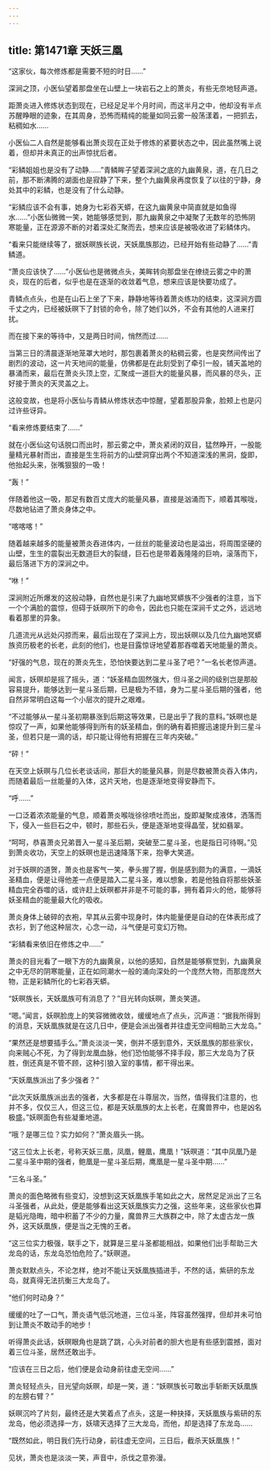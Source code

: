```yaml
---
---
---
```

title: 第1471章 天妖三凰
---



“这家伙，每次修炼都是需要不短的时日……”

深涧之顶，小医仙望着那盘坐在山壁上一块岩石之上的萧炎，有些无奈地轻声道。

距萧炎进入修炼状态到现在，已经足足半个月时间，而这半月之中，他却没有半点苏醒睁眼的迹象，在其周身，恐怖而精纯的能量如同云雾一般荡漾着，一把抓去，粘稠如水……

小医仙二人自然是能够看出萧炎现在正处于修炼的紧要状态之中，因此虽然嘴上说着，但却并未真正的出声惊扰后者。

“彩鳞姐姐也是没有了动静……”青鳞眸子望着深涧之底的九幽黄泉，道，在几日之前，那不断沸腾的湖面也是寂静了下来，整个九幽黄泉再度恢复了以往的宁静，身处其中的彩鳞，也是没有了什么动静。

“彩鳞应该不会有事，她身为七彩吞天蟒，在这九幽黄泉中简直就是如鱼得水……”小医仙微微一笑，她能够感觉到，那九幽黄泉之中凝聚了无数年的恐怖阴寒能量，正在源源不断的对着深处汇聚而去，想来应该是被吸收进了彩鳞体内。

“看来只能继续等了，据妖暝族长说，天妖凰族那边，已经开始有些动静了……”青鳞道。

“萧炎应该快了……”小医仙也是微微点头，美眸转向那盘坐在缭绕云雾之中的萧炎，现在的后者，似乎也是在逐渐的收敛着气息，想来应该是快要功成了。

青鳞点点头，也是在山石上坐了下来，静静地等待着萧炎练功的结束，这深涧方圆千丈之内，已经被妖暝下了封锁的命令，除了她们以外，不会有其他的人进来打扰。

而在接下来的等待中，又是两日时间，悄然而过……

当第三日的清晨逐渐地笼罩大地时，那包裹着萧炎的粘稠云雾，也是突然间传出了剧烈的波动，这一片天地间的能量，仿佛都是在此刻受到了牵引一般，铺天盖地的暴涌而来，最后在萧炎头顶上空，汇聚成一道巨大的能量风暴，而风暴的尽头，正好接于萧炎的天灵盖之上。

这般变故，也是将小医仙与青鳞从修炼状态中惊醒，望着那股异象，脸颊上也是闪过许些讶异。

“看来修炼要结束了……”

就在小医仙这句话脱口而出时，那云雾之中，萧炎紧闭的双目，猛然睁开，一股能量精光暴射而出，直接是生生将前方的山壁洞穿出两个不知道深浅的黑洞，旋即，他抬起头来，张嘴狠狠的一吸！

“轰！”

伴随着他这一吸，那足有数百丈庞大的能量风暴，直接是汹涌而下，顺着其喉咙，尽数地钻进了萧炎身体之中。

“喀喀喀！”

随着越来越多的能量被萧炎吞进体内，一丝丝的能量波动也是溢出，将周围坚硬的山壁，生生的震裂出无数道巨大的裂缝，巨石也是带着轰隆隆的巨响，滚落而下，最后落进下方的深涧之中。

“咻！”

深涧附近所爆发的这般动静，自然也是引来了九幽地冥蟒族不少强者的注意，当下一个个满脸的震惊，但碍于妖暝所下的命令，因此也只能在深涧千丈之外，远远地看着那里的异象。

几道流光从远处闪掠而来，最后出现在了深涧上方，现出妖暝以及几位九幽地冥蟒族资历极老的长老，此刻的他们，也是目露惊讶地望着那吞噬着天地能量的萧炎。

“好强的气息，现在的萧炎先生，恐怕快要达到二星斗圣了吧？”一名长老惊声道。

闻言，妖暝却是摇了摇头，道：“妖圣精血固然强大，但斗圣之间的级别岂是那般容易提升，能够达到一星斗圣后期，已是极为不错，身为二星斗圣后期的强者，他自然非常明白这每一个小层次的提升之艰难。

“不过能够从一星斗圣初期暴涨到后期这等效果，已是出乎了我的意料。”妖暝也是惊叹了一声，如果他能够得到所有的妖圣精血，倒的确有着把握迅速提升到三星斗圣，但若只是一滴的话，却只能让得他有把握在三年内突破。”

“砰！”

在天空上妖暝与几位长老谈话间，那巨大的能量风暴，则是尽数被萧炎吞入体内，而随着最后一丝能量的入体，这片天地，也是逐渐地变得安静而下。

“呼……”

一口泛着浓浓能量的气息，顺着萧炎喉咙徐徐喷吐而出，旋即凝聚成液体，洒落而下，侵入一些巨石之中，顿时，那些石头，便是逐渐地变得晶莹，犹如翡翠。

“呵呵，恭喜萧炎兄弟晋入一星斗圣后期，突破至二星斗圣，也是指日可待啊。”见到萧炎收功，天空上的妖暝也是迅速降落下来，抱拳大笑道。

对于妖暝的道贺，萧炎也是客气一笑，拳头握了握，倒是感到颇为的满意，一滴妖圣精血，便是让得他差一点便是踏入二星斗圣，难以想象，若是他独自将那些妖圣精血完全吞噬的话，或许赶上妖暝都并非是不可能的事，拥有着异火的他，能够将妖圣精血的能量最大化的吸收。

萧炎身体上破碎的衣袍，早其从云雾中现身时，体内能量便是自动的在体表形成了衣衫，到了他这种层次，心念一动，斗气便是可变幻万物。

“彩鳞看来依旧在修炼之中……”

萧炎的目光看了一眼下方的九幽黄泉，以他的感知，自然是能够察觉到，九幽黄泉之中无尽的阴寒能量，正在如同潮水一般的涌向深处的一个庞然大物，而那庞然大物，正是彩鳞所化的七彩吞天蟒。

“妖暝族长，天妖凰族可有消息了？”目光转向妖暝，萧炎笑道。

“嗯。”闻言，妖暝脸庞上的笑容微微收敛，缓缓地点了点头，沉声道：“据我所得到的消息，天妖凰族就是在这几日中，便是会派出强者并往虚无空间相助三大龙岛。”

“果然还是想要插手么。”萧炎淡淡一笑，倒并不感到意外，天妖凰族的那些家伙，向来贼心不死，为了得到龙凰血脉，他们恐怕能够不择手段，那三大龙岛为了获胜，倒还真是不管不顾，这种引狼入室的事情，都干得出来。

“天妖凰族派出了多少强者？”

“此次天妖凰族派出去的强者，大多都是在斗尊层次，当然，值得我们注意的，也并不多，仅仅三人，但这三位，都是天妖凰族的太上长老，在魔兽界中，也是凶名极盛。”妖暝面色有些凝重地道。

“哦？是哪三位？实力如何？”萧炎眉头一挑。

“这三位太上长老，号称天妖三凰，凤凰，鲤凰，鹰凰！”妖暝道：“其中凤凰乃是二星斗圣中期的强者，鲍凰是一星斗圣后期，鹰凰是一星斗圣中期……”

“三名斗圣。”

萧炎的面色略微有些变幻，没想到这天妖凰族手笔如此之大，居然足足派出了三名斗圣强者，从此处，便是能够看出这天妖凰族实力之强，这些年来，这些家伙也算是韬光隐晦，暗中积蓄了不少的力量，魔兽界三大族群之中，除了太虚古龙一族外，这天妖凰族，便是当之无愧的王者。

“这三位实力极强，联手之下，就算是三星斗圣都能相战，如果他们出手帮助三大龙岛的话，东龙岛恐怕危险了。”妖暝道。

萧炎默默点头，不论怎样，绝对不能让天妖凰族插进手，不然的话，紫研的东龙岛，就真得无法抗衡三大龙岛了。

“他们何时动身？”

缓缓的吐了一口气，萧炎语气低沉地道，三位斗圣，阵容虽然强捍，但却并未可怕到让萧炎不敢动手的地步！

听得萧炎此话，妖暝眼角也是跳了跳，心头对前者的胆大也是有些感到震撼，面对着三位斗圣，居然还敢出手。

“应该在三日之后，他们便是会动身前往虚无空间……”

萧炎轻轻点头，目光望向妖暝，却是一笑，道：“妖暝族长可敢出手斩断天妖凰族的左膀右臂？”

妖暝沉吟了片刻，最终还是大笑着点了点头，这是一种抉择，天妖凰族与紫研的东龙岛，他必须选择一方，妖啸天选择了三大龙岛，而他，却是选择了东龙岛……

“既然如此，明日我们先行动身，前往虚无空间，三日后，截杀天妖凰族！”

见状，萧炎也是淡淡一笑，声音中，杀伐之意弥漫。